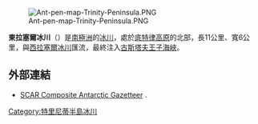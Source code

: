 [[Image:Ant-pen-map-Trinity-Peninsula.PNG|thumb]]

{{coord|63|44|S|58|20|W|display=title}}

'''東拉塞爾冰川'''（{{lang-en|Russell East Glacier}}）是[[南極洲|南極洲]]的[[冰川|冰川]]，處於[[底特律高原|底特律高原]]的北部，長11公里、寬6公里，與[[西拉塞爾冰川|西拉塞爾冰川]]匯流，最終注入[[古斯塔夫王子海峽|古斯塔夫王子海峽]]。

==外部連結==
* [http://data.aad.gov.au/aadc/gaz/scar/ SCAR Composite Antarctic Gazetteer] {{WebCite|url=https://www.webcitation.org/5ug2CfC7m?url=http://data.aad.gov.au/aadc/gaz/scar/ |date=20101202140255 |dateformat=iso }}.

{{DEFAULTSORT:Russell East Glacier}}
[[Category:特里尼蒂半島冰川|Category:特里尼蒂半島冰川]]


{{TrinityPeninsula-geo-stub}}